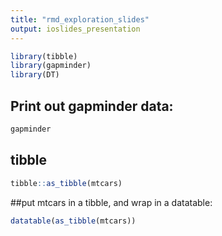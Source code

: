 ```yaml
---
title: "rmd_exploration_slides"
output: ioslides_presentation
---
```

```r
library(tibble)
library(gapminder)
library(DT)
```
## Print out gapminder data:
```r
gapminder
```
## tibble
```r
tibble::as_tibble(mtcars)
```
##put mtcars in a tibble, and wrap in a datatable:
```r
datatable(as_tibble(mtcars))
```



